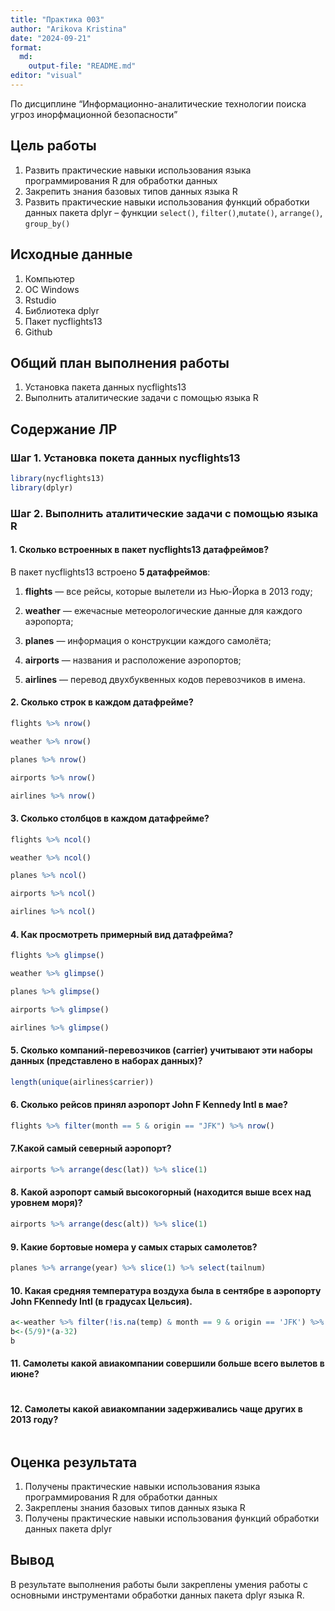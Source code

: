 ```yaml
---
title: "Практика 003"
author: "Arikova Kristina"
date: "2024-09-21"
format:
  md:
    output-file: "README.md"
editor: "visual"
---
```


По дисциплине "Информационно-аналитические технологии поиска угроз инорфмационной безопасности"

## Цель работы

1.  Развить практические навыки использования языка программирования R для обработки данных
2.  Закрепить знания базовых типов данных языка R
3.  Развить практические навыки использования функций обработки данных пакета dplyr – функции `select()`, `filter()`,`mutate()`, `arrange()`, `group_by()`

## Исходные данные

1.  Компьютер
2.  ОС Windows
3.  Rstudio
4.  Библиотека dplyr
5.  Пакет nycflights13
6.  Github

## Общий план выполнения работы

1.  Установка пакета данных nycflights13
2.  Выполнить аталитические задачи с помощью языка R

## Содержание ЛР

### Шаг 1. Установка покета данных nycflights13 

```r
library(nycflights13)
library(dplyr)
```

### Шаг 2. Выполнить аталитические задачи с помощью языка R

#### 1. Сколько встроенных в пакет nycflights13 датафреймов?

В пакет nycflights13 встроено **5 датафреймов**:

1.  **flights** — все рейсы, которые вылетели из Нью-Йорка в 2013 году;

2.  **weather** — ежечасные метеорологические данные для каждого аэропорта;

3.  **planes** — информация о конструкции каждого самолёта;

4.  **airports** — названия и расположение аэропортов;

5.  **airlines** — перевод двухбуквенных кодов перевозчиков в имена. 

#### 2. Сколько строк в каждом датафрейме?

```r
flights %>% nrow()
```

```r
weather %>% nrow()
```

```r
planes %>% nrow()
```

```r
airports %>% nrow()
```

```r
airlines %>% nrow()
```

#### 3. Сколько столбцов в каждом датафрейме?

```r
flights %>% ncol()
```

```r
weather %>% ncol()
```

```r
planes %>% ncol()
```

```r
airports %>% ncol()
```

```r
airlines %>% ncol()
```

#### 4. Как просмотреть примерный вид датафрейма?

```r
flights %>% glimpse()
```

```r
weather %>% glimpse()
```

```r
planes %>% glimpse()
```

```r
airports %>% glimpse()
```

```r
airlines %>% glimpse()
```

#### 5. Cколько компаний-перевозчиков (carrier) учитывают эти наборы данных (представлено в наборах данных)?

```r
length(unique(airlines$carrier))
```

#### 6. Сколько рейсов принял аэропорт John F Kennedy Intl в мае?

```r
flights %>% filter(month == 5 & origin == "JFK") %>% nrow()
```

#### 7.Какой самый северный аэропорт?

```r
airports %>% arrange(desc(lat)) %>% slice(1)
```

#### 8. Какой аэропорт самый высокогорный (находится выше всех над уровнем моря)?

```r
airports %>% arrange(desc(alt)) %>% slice(1)
```

#### 9. Какие бортовые номера у самых старых самолетов?

```r
planes %>% arrange(year) %>% slice(1) %>% select(tailnum)
```

#### 10. Какая средняя температура воздуха была в сентябре в аэропорту John FKennedy Intl (в градусах Цельсия).

```r
a<-weather %>% filter(!is.na(temp) & month == 9 & origin == 'JFK') %>%  summarize(ср=mean(temp))
b<-(5/9)*(a-32)
b
```

#### 11. Самолеты какой авиакомпании совершили больше всего вылетов в июне?

```r

```

#### 12. Самолеты какой авиакомпании задерживались чаще других в 2013 году?

```r

```

## Оценка результата

1.  Получены практические навыки использования языка программирования R для обработки данных
2.  Закреплены знания базовых типов данных языка R
3.  Получены практические навыки использования функций обработки данных пакета dplyr

## Вывод

В результате выполнения работы были закреплены умения работы с основными инструментами обработки данных пакета dplyr языка R.
